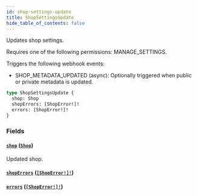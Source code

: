 ```yaml
---
id: shop-settings-update
title: ShopSettingsUpdate
hide_table_of_contents: false
---
```


Updates shop settings.

Requires one of the following permissions: MANAGE_SETTINGS.

Triggers the following webhook events:

- SHOP_METADATA_UPDATED (async): Optionally triggered when public or private metadata is updated.

```graphql
type ShopSettingsUpdate {
  shop: Shop
  shopErrors: [ShopError!]!
  errors: [ShopError!]!
}
```

### Fields

#### [`shop`](#) ([`Shop`](../../../developer/api-reference/objects/shop))

Updated shop.

#### [`shopErrors`](#) ([`[ShopError!]!`](../../../developer/api-reference/objects/shop-error))

#### [`errors`](#) ([`[ShopError!]!`](../../../developer/api-reference/objects/shop-error))
